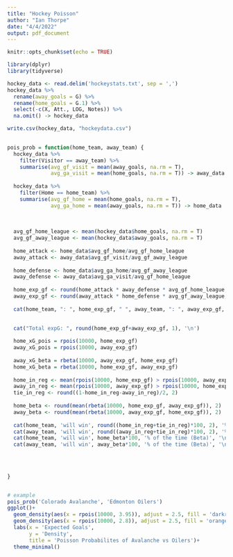 ```yaml
---
title: "Hockey Poisson"
author: "Ian Thorpe"
date: "4/4/2022"
output: pdf_document
---
```


```r
knitr::opts_chunk$set(echo = TRUE)
```

```r
library(dplyr)
library(tidyverse)
```


```r
hockey_data <- read.delim('hockeystats.txt', sep = ',')
hockey_data %>%
  rename(away_goals = G) %>%
  rename(home_goals = G.1) %>%
  select(-c(X, Att., LOG, Notes)) %>%
  na.omit() -> hockey_data

write.csv(hockey_data, "hockeydata.csv")
  
```

```r
pois_prob = function(home_team, away_team) {
  hockey_data %>%
    filter(Visitor == away_team) %>%
    summarise(avg_gf_visit = mean(away_goals, na.rm = T),
              avg_ga_visit = mean(home_goals, na.rm = T)) -> away_data
  
  hockey_data %>%
    filter(Home == home_team) %>%
    summarise(avg_gf_home = mean(home_goals, na.rm = T),
              avg_ga_home = mean(away_goals, na.rm = T)) -> home_data
  
  
  
  avg_gf_home_league <- mean(hockey_data$home_goals, na.rm = T)
  avg_gf_away_league <- mean(hockey_data$away_goals, na.rm = T)
  
  home_attack <- home_data$avg_gf_home/avg_gf_home_league
  away_attack <- away_data$avg_gf_visit/avg_gf_away_league
  
  home_defense <- home_data$avg_ga_home/avg_gf_away_league
  away_defense <- away_data$avg_ga_visit/avg_gf_home_league
  
  home_exp_gf <- round(home_attack * away_defense * avg_gf_home_league, 2)
  away_exp_gf <- round(away_attack * home_defense * avg_gf_away_league, 2)
  
  cat(home_team, ": ", home_exp_gf, " ", away_team, ": ", away_exp_gf, '\n')
  

  cat("Total expG: ", round(home_exp_gf+away_exp_gf, 1), '\n')
  
  home_xG_pois = rpois(10000, home_exp_gf)
  away_xG_pois = rpois(10000, away_exp_gf)
  
  away_xG_beta = rbeta(10000, away_exp_gf, home_exp_gf)
  home_xG_beta = rbeta(10000, home_exp_gf, away_exp_gf)
  
  home_in_reg <- mean(rpois(10000, home_exp_gf) > rpois(10000, away_exp_gf))
  away_in_reg <- mean(rpois(10000, away_exp_gf) > rpois(10000, home_exp_gf))
  tie_in_reg <- round((1-home_in_reg-away_in_reg)/2, 2)
  
  home_beta <- round(mean(rbeta(10000, home_exp_gf, away_exp_gf)), 2)
  away_beta <- round(mean(rbeta(10000, away_exp_gf, home_exp_gf)), 2)
  
  cat(home_team, 'will win', round((home_in_reg+tie_in_reg)*100, 2), '% of the time', '(Poisson)', '\n')
  cat(away_team, 'will win', round((away_in_reg+tie_in_reg)*100, 2), '% of the time (Poisson)', '\n')
  cat(home_team, 'will win', home_beta*100, '% of the time (Beta)', '\n')
  cat(away_team, 'will win', away_beta*100, '% of the time (Beta)', '\n')
  
  

  
}



```

```r
# example
pois_prob('Colorado Avalanche', 'Edmonton Oilers')
ggplot()+
  geom_density(aes(x = rpois(10000, 3.95)), adjust = 2.5, fill = 'darkred', alpha = 0.5)+
  geom_density(aes(x = rpois(10000, 2.8)), adjust = 2.5, fill = 'orange', alpha = 0.5) +
  labs(x = 'Expected Goals',
       y = 'Density',
       title = 'Poisson Probabilites of Avalanche vs Oilers')+
  theme_minimal()

```

